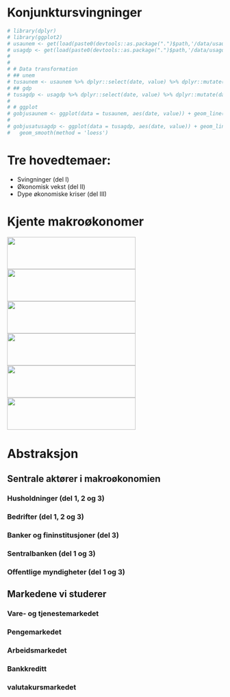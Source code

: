 
# Konjunktursvingninger

```r
# library(dplyr)
# library(ggplot2)
# usaunem <- get(load(paste0(devtools::as.package(".")$path,'/data/usaunem.rda')))
# usagdp <- get(load(paste0(devtools::as.package(".")$path,'/data/usagdp.rda')))
# 
# 
# # Data transformation
# ## unem
# tusaunem <- usaunem %>% dplyr::select(date, value) %>% dplyr::mutate(date = as.Date(date), value = as.numeric(value)) %>% arrange(date)
# ## gdp
# tusagdp <- usagdp %>% dplyr::select(date, value) %>% dplyr::mutate(date = as.Date(date), value = as.numeric(value)) %>% arrange(date)
# 
# # ggplot
# gobjusaunem <- ggplot(data = tusaunem, aes(date, value)) + geom_line()  + geom_smooth(method = 'loess')
# 
# gobjusatusagdp <- ggplot(data = tusagdp, aes(date, value)) + geom_line() +
#   geom_smooth(method = 'loess')
```


# Tre hovedtemaer: 
- Svingninger (del I)
- Økonomisk vekst (del II) 
- Dype økonomiske kriser (del III)

# Kjente makroøkonomer 
<img id='grede' src="bilder/keynes.jpg" height="75px" width="300px" />
<img id='grede' src="bilder/friedman.jpg" height="75px" width="300px" />
<img id='grede' src="bilder/minsky.jpg" height="75px" width="300px" />
<img id='grede' src="bilder/krugman.jpg" height="75px" width="300px" />
<img id='grede' src="bilder/marx.jpg" height="75px" width="300px" />
<img id='grede' src="bilder/hayek.jpg" height="75px" width="300px" />

# Abstraksjon
## Sentrale aktører i makroøkonomien
### Husholdninger (del 1, 2 og 3)
### Bedrifter (del 1, 2 og 3)
### Banker og fininstitusjoner (del 3) 
### Sentralbanken (del 1 og 3)
### Offentlige myndigheter (del 1 og 3) 

## Markedene vi studerer
### Vare- og tjenestemarkedet 
### Pengemarkedet 
### Arbeidsmarkedet 
### Bankkreditt 
### valutakursmarkedet

